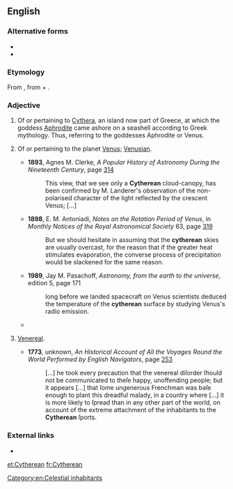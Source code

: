 ==English==

===Alternative forms===
* {{alter|en|Cytherian}}
* {{non-gloss definition|also attested with an initial minuscule {{m|en||c}}}}

===Etymology===
From {{m|en|Cythera}}, from {{etyl|grc|en}} {{m|grc|Κύθηρα}} + {{m|en|-an}}.

===Adjective===
{{en-adj|-}}

# {{lb|en|uncommon}} Of or pertaining to [[Cythera]], an island now part of Greece, at which the goddess [[Aphrodite]] came ashore on a seashell according to Greek mythology. Thus, referring to the goddesses Aphrodite or Venus.
# {{lb|en|uncommon}} Of or pertaining to the planet [[Venus]]; [[Venusian]].
#* '''1893''', Agnes M. Clerke, ''A Popular History of Astronomy During the Nineteenth Century'', page [http://books.google.com/books?id=mgZDAAAAIAAJ&pg=PA314&dq=cytherean 314]
#*: This view, that we see only a '''Cytherean''' cloud-canopy, has been confirmed by M. Landerer's observation of the non-polarised character of the light reflected by the crescent Venus; [...]
#* '''1898''', E. M. Antoniadi, ''Notes on the Rotation Period of Venus'', in ''Monthly Notices of the Royal Astronomical Society'' 63, page [http://books.google.com/books?id=WPc3AAAAMAAJ&pg=PA319&dq=cytherean 319]
#*: But we should hesitate in assuming that the '''cytherean''' skies are usually overcast, for the reason that if the greater heat stimulates evaporation, the converse process of precipitation would be slackened for the same reason.
#* '''1989''', Jay M. Pasachoff, ''Astronomy, from the earth to the universe'', edition 5, page 171
#*: long before we landed spacecraft on Venus scientists deduced the temperature of the '''cytherean''' surface by studying Venus's radio emission.
#* {{quote-text|year=1991|author=Kenneth R. Lang & Charles Allen Whitney|title=Wanderers in space: exploration and discovery in the solar system|page=78|passage=In fact, Soviet astronomers once thought that the thick, dense '''Cytherean''' atmosphere might not let any sunlight reach the surface.}}
# {{lb|en|rare}} [[venereal|Venereal]].
#* '''1773''', unknown, ''An Historical Account of All the Voyages Round the World Performed by English Navigators'', page [http://books.google.com/books?id=daYNAAAAQAAJ&pg=PA258&dq=cytherean 253]
#*: [...] he took every precaution that the venereal diſorder ſhould not be communicated to theſe happy, unoffending people; but it appears [...] that ſome ungenerous Frenchman was baſe enough to plant this dreadful malady, in a country where [...] it is more likely to ſpread than in any other part of the world, on account of the extreme attachment of the inhabitants to the '''Cytherean''' ſports.

===External links===
* {{pedia}}

[[Category:en:Celestial inhabitants]]

[[et:Cytherean]]
[[fr:Cytherean]]